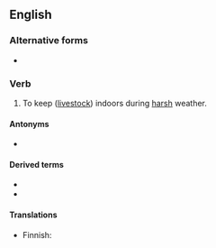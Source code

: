 ==English==

===Alternative forms===
* {{l|en|inwinter}}

===Verb===
{{en-verb}}

# {{lb|en|transitive}} To keep ([[livestock]]) indoors during [[harsh]] weather.

====Antonyms====
* {{l|en|outwinter}}

====Derived terms====
* {{l|en|in-wintered}}<!--adjective-->
* {{l|en|in-wintering}}<!--noun-->

====Translations====
{{trans-top|to keep indoors}}
* Finnish: {{t|fi|[[pitää]] [[sisällä]]}}
{{trans-mid}}
{{trans-bottom}}